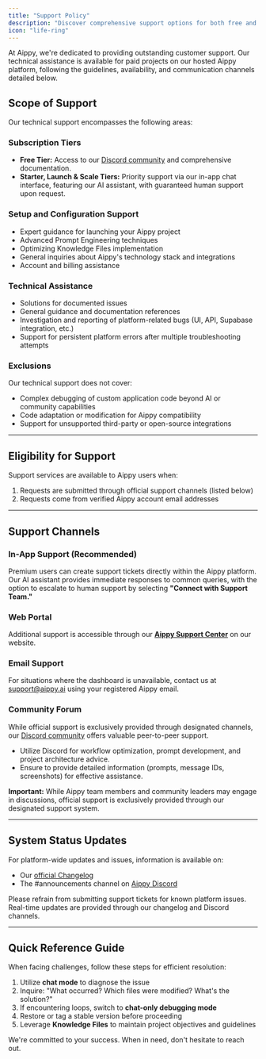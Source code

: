 ```yaml
---
title: "Support Policy"
description: "Discover comprehensive support options for both free and premium plans with priority assistance"
icon: "life-ring"
---
```


At Aippy, we're dedicated to providing outstanding customer support. Our technical assistance is available for paid projects on our hosted Aippy platform, following the guidelines, availability, and communication channels detailed below.

## **Scope of Support**

Our technical support encompasses the following areas:

### **Subscription Tiers**

- **Free Tier:** Access to our [Discord community](https://discord.gg/G94ZAx6gVq) and comprehensive documentation.
- **Starter, Launch & Scale Tiers:** Priority support via our in-app chat interface, featuring our AI assistant, with guaranteed human support upon request.

### **Setup and Configuration Support**

- Expert guidance for launching your Aippy project
- Advanced Prompt Engineering techniques
- Optimizing Knowledge Files implementation
- General inquiries about Aippy's technology stack and integrations
- Account and billing assistance

### **Technical Assistance**

- Solutions for documented issues
- General guidance and documentation references
- Investigation and reporting of platform-related bugs (UI, API, Supabase integration, etc.)
- Support for persistent platform errors after multiple troubleshooting attempts

### **Exclusions**

Our technical support does not cover:

- Complex debugging of custom application code beyond AI or community capabilities
- Code adaptation or modification for Aippy compatibility
- Support for unsupported third-party or open-source integrations

---

## **Eligibility for Support**

Support services are available to Aippy users when:

1. Requests are submitted through official support channels (listed below)
2. Requests come from verified Aippy account email addresses

---

## **Support Channels**

### **In-App Support (Recommended)**

Premium users can create support tickets directly within the Aippy platform. Our AI assistant provides immediate responses to common queries, with the option to escalate to human support by selecting **"Connect with Support Team."**

### **Web Portal**

Additional support is accessible through our [**Aippy Support Center**](https://aippy.ai/support) on our website.

### **Email Support**

For situations where the dashboard is unavailable, contact us at [support@aippy.ai](mailto:support@aippy.ai) using your registered Aippy email.

### **Community Forum**

While official support is exclusively provided through designated channels, our [Discord community](https://discord.gg/G94ZAx6gVq) offers valuable peer-to-peer support.

- Utilize Discord for workflow optimization, prompt development, and project architecture advice.
- Ensure to provide detailed information (prompts, message IDs, screenshots) for effective assistance.

**Important:** While Aippy team members and community leaders may engage in discussions, official support is exclusively provided through our designated support system.

---

## **System Status Updates**

For platform-wide updates and issues, information is available on:

- Our [official Changelog](https://docs.aippy.ai/changelog)
- The #announcements channel on [Aippy Discord](https://discord.gg/G94ZAx6gVq)

Please refrain from submitting support tickets for known platform issues. Real-time updates are provided through our changelog and Discord channels.

---


## **Quick Reference Guide**

When facing challenges, follow these steps for efficient resolution:

1. Utilize **chat mode** to diagnose the issue
2. Inquire: "What occurred? Which files were modified? What's the solution?"
3. If encountering loops, switch to **chat-only debugging mode**
4. Restore or tag a stable version before proceeding
5. Leverage **Knowledge Files** to maintain project objectives and guidelines

We're committed to your success. When in need, don't hesitate to reach out.
